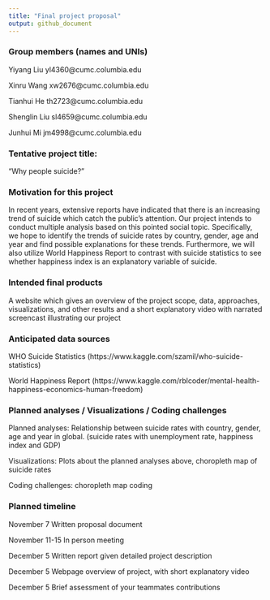 ```yaml
---
title: "Final project proposal"
output: github_document
---
```


### Group members (names and UNIs)

Yiyang Liu   yl4360@cumc.columbia.edu

Xinru Wang   xw2676@cumc.columbia.edu

Tianhui He   th2723@cumc.columbia.edu

Shenglin Liu sl4659@cumc.columbia.edu

Junhui Mi    jm4998@cumc.columbia.edu


### Tentative project title: 
“Why people suicide?”


### Motivation for this project

In recent years, extensive reports have indicated that there is an increasing trend of suicide which catch the public’s attention. Our project intends to conduct multiple analysis based on this pointed social topic. Specifically, we hope to identify the trends of suicide rates by country, gender, age and year and find possible explanations for these trends. Furthermore, we will also utilize World Happiness Report to contrast with suicide statistics to see whether happiness index is an explanatory variable of suicide. 


### Intended final products

A website which gives an overview of the project scope, data, approaches, visualizations, and other results and a short explanatory video with narrated screencast illustrating our project


### Anticipated data sources

WHO Suicide Statistics (https://www.kaggle.com/szamil/who-suicide-statistics)

World Happiness Report (https://www.kaggle.com/rblcoder/mental-health-happiness-economics-human-freedom)


### Planned analyses / Visualizations / Coding challenges
Planned analyses: Relationship between suicide rates with country, gender, age and year in global. (suicide rates with unemployment rate, happiness index and GDP)

Visualizations: Plots about the planned analyses above, choropleth map of suicide rates

Coding challenges: choropleth map coding


### Planned timeline
November 7               Written proposal document

November 11-15           In person meeting

December 5               Written report given detailed  project description 

December 5               Webpage overview of project, with short explanatory video 

December 5               Brief assessment of your teammates contributions
